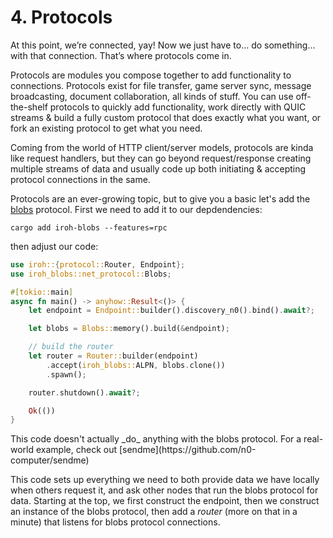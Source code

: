 
# 4. Protocols

At this point, we’re connected, yay! Now we just have to… do something… with that connection. That’s where protocols come in.

Protocols are modules you compose together to add functionality to connections. Protocols exist for file transfer, game server sync, message broadcasting, document collaboration, all kinds of stuff. You can use off-the-shelf protocols to quickly add functionality, work directly with QUIC streams & build a fully custom protocol that does exactly what you want, or fork an existing protocol to get what you need.

Coming from the world of HTTP client/server models, protocols are kinda like request handlers, but they can go beyond request/response creating multiple streams of data  and usually code up both initiating & accepting protocol connections in the same.

Protocols are an ever-growing topic, but to give you a basic let's add the [blobs](/proto/iroh-blobs) protocol. First we need to add it to our depdendencies:

```
cargo add iroh-blobs --features=rpc
```

then adjust our code:

```rust
use iroh::{protocol::Router, Endpoint};
use iroh_blobs::net_protocol::Blobs;

#[tokio::main]
async fn main() -> anyhow::Result<()> {
    let endpoint = Endpoint::builder().discovery_n0().bind().await?;

    let blobs = Blobs::memory().build(&endpoint);

    // build the router
    let router = Router::builder(endpoint)
        .accept(iroh_blobs::ALPN, blobs.clone())
        .spawn();

    router.shutdown().await?;

    Ok(())
}
```

<Note>
  This code doesn't actually _do_ anything with the blobs protocol. For a real-world example, check out [sendme](https://github.com/n0-computer/sendme)
</Note>

This code sets up everything we need to both provide data we have locally when others request it, and ask other nodes that run the blobs protocol for data. Starting at the top, we first construct the endpoint, then we construct an instance of the blobs protocol, then add a _router_ (more on that in a minute) that listens for blobs protocol connections.


<div className='flex'>
  <div className="flex flex-col items-start gap-3">
    <PageLink label="Previous" page={{ href: "/docs/tour/3-discovery", title: "Discovery" }} previous />
  </div>
  <div className="ml-auto flex flex-col items-end gap-3">
    <PageLink label="Next" page={{ href: "/docs/tour/5-routers", title: "Routers" }} />
  </div>
</div>
